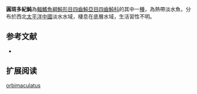 {{Speciesbox
| name = 圓斑多紀魨
| image = 
| image_width = 250px
| status = LC
| status_system = IUCN3.1 
| genus = Lagocephalus
| species = orbimaculatus
| authority = Kuang, Li & Liang, 1984
| synonyms = *''Fugu orbimaculatus ,Kuang, Li & Liang, 1984 ''
}}
'''圓斑多紀魨'''為[[輻鰭魚綱|輻鰭魚綱]][[魨形目|魨形目]][[四齒魨亞目|四齒魨亞目]][[四齒魨科|四齒魨科]]的其中一[[種|種]]，為熱帶淡水魚，分布於西北[[太平洋|太平洋]][[中國|中國]]淡水水域，棲息在底層水域，生活習性不明。
==参考文献==
*{{FishBase_species|genus=Takifugu|species=orbimaculatus|year=2014|month=3}}

== 扩展阅读 ==
{{refbegin}}
{{wikispecies-inline|Takifugu orbimaculatus|圓斑多紀魨}}
{{refend}}
{{Taxonbar|from=Q3768119}}

[[Category:東方魨屬|orbimaculatus]]


{{魚類小作品}}